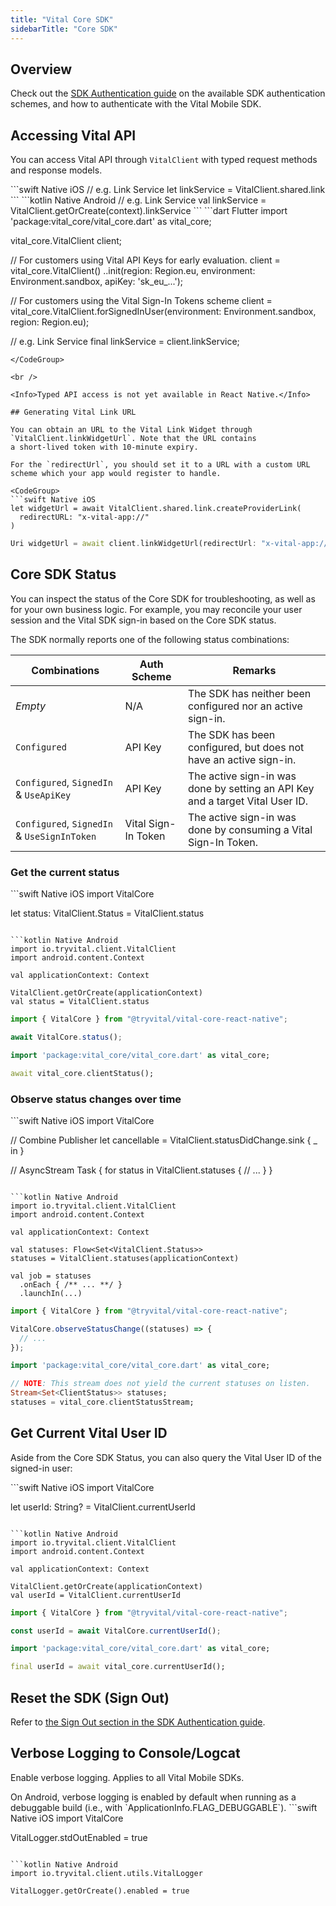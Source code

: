 ```yaml
---
title: "Vital Core SDK"
sidebarTitle: "Core SDK"
---
```


## Overview

Check out the [SDK Authentication guide](https://docs.tryvital.io/wearables/sdks/authentication) on the available SDK authentication
schemes, and how to authenticate with the Vital Mobile SDK.

## Accessing Vital API

You can access Vital API through `VitalClient` with typed request methods and response models.

<CodeGroup>
```swift Native iOS
// e.g. Link Service
let linkService = VitalClient.shared.link
```
```kotlin Native Android
// e.g. Link Service
val linkService = VitalClient.getOrCreate(context).linkService
```
```dart Flutter
import 'package:vital_core/vital_core.dart' as vital_core;

vital_core.VitalClient client;

// For customers using Vital API Keys for early evaluation.
client = vital_core.VitalClient()
  ..init(region: Region.eu, environment: Environment.sandbox, apiKey: 'sk_eu_...');

// For customers using the Vital Sign-In Tokens scheme
client = vital_core.VitalClient.forSignedInUser(environment: Environment.sandbox, region: Region.eu);

// e.g. Link Service
final linkService = client.linkService;
```
</CodeGroup>

<br />

<Info>Typed API access is not yet available in React Native.</Info>

## Generating Vital Link URL

You can obtain an URL to the Vital Link Widget through `VitalClient.linkWidgetUrl`. Note that the URL contains
a short-lived token with 10-minute expiry.

For the `redirectUrl`, you should set it to a URL with a custom URL scheme which your app would register to handle.

<CodeGroup>
```swift Native iOS
let widgetUrl = await VitalClient.shared.link.createProviderLink(
  redirectURL: "x-vital-app://"
)
```
```dart Flutter
Uri widgetUrl = await client.linkWidgetUrl(redirectUrl: "x-vital-app://");
```
</CodeGroup>

## Core SDK Status

You can inspect the status of the Core SDK for troubleshooting, as well as for your own business logic.
For example, you may reconcile your user session and the Vital SDK sign-in based on the Core SDK status.

The SDK normally reports one of the following status combinations:

| Combinations                                | Auth Scheme         | Remarks |
| ----                                        | ----                | ---- |
| _Empty_                                     | N/A                 | The SDK has neither been configured nor an active sign-in. |
| `Configured`                                | API Key             | The SDK has been configured, but does not have an active sign-in. |
| `Configured`, `SignedIn` & `UseApiKey`      | API Key             | The active sign-in was done by setting an API Key and a target Vital User ID. |
| `Configured`, `SignedIn` & `UseSignInToken` | Vital Sign-In Token | The active sign-in was done by consuming a Vital Sign-In Token. |

### Get the current status
<CodeGroup>
  ```swift Native iOS
  import VitalCore

  let status: VitalClient.Status = VitalClient.status
  ```

  ```kotlin Native Android
  import io.tryvital.client.VitalClient
  import android.content.Context

  val applicationContext: Context

  VitalClient.getOrCreate(applicationContext)
  val status = VitalClient.status
  ```

  ```typescript React Native
  import { VitalCore } from "@tryvital/vital-core-react-native";

  await VitalCore.status();
  ```

  ```dart Flutter
  import 'package:vital_core/vital_core.dart' as vital_core;

  await vital_core.clientStatus();
  ```
</CodeGroup>

### Observe status changes over time
<CodeGroup>
  ```swift Native iOS
  import VitalCore

  // Combine Publisher
  let cancellable = VitalClient.statusDidChange.sink { _ in }

  // AsyncStream
  Task {
    for status in VitalClient.statuses {
      // ...
    }
  }
  ```

  ```kotlin Native Android
  import io.tryvital.client.VitalClient
  import android.content.Context

  val applicationContext: Context

  val statuses: Flow<Set<VitalClient.Status>>
  statuses = VitalClient.statuses(applicationContext)

  val job = statuses
    .onEach { /** ... **/ }
    .launchIn(...)
  ```

  ```typescript React Native
  import { VitalCore } from "@tryvital/vital-core-react-native";

  VitalCore.observeStatusChange((statuses) => {
    // ...
  });
  ```

  ```dart Flutter
  import 'package:vital_core/vital_core.dart' as vital_core;

  // NOTE: This stream does not yield the current statuses on listen.
  Stream<Set<ClientStatus>> statuses;
  statuses = vital_core.clientStatusStream;
  ```
</CodeGroup>

## Get Current Vital User ID

Aside from the Core SDK Status, you can also query the Vital User ID of the signed-in user:

<CodeGroup>
  ```swift Native iOS
  import VitalCore

  let userId: String? = VitalClient.currentUserId
  ```

  ```kotlin Native Android
  import io.tryvital.client.VitalClient
  import android.content.Context

  val applicationContext: Context

  VitalClient.getOrCreate(applicationContext)
  val userId = VitalClient.currentUserId
  ```

  ```typescript React Native
  import { VitalCore } from "@tryvital/vital-core-react-native";

  const userId = await VitalCore.currentUserId();
  ```

  ```dart Flutter
  import 'package:vital_core/vital_core.dart' as vital_core;

  final userId = await vital_core.currentUserId();
  ```
</CodeGroup>

## Reset the SDK (Sign Out)

Refer to [the Sign Out section in the SDK Authentication guide](/wearables/sdks/authentication#sign-out).


## Verbose Logging to Console/Logcat

Enable verbose logging. Applies to all Vital Mobile SDKs.

<Note>
On Android, verbose logging is enabled by default when running as a debuggable build
(i.e., with `ApplicationInfo.FLAG_DEBUGGABLE`).
</Note>

<CodeGroup>
  ```swift Native iOS
  import VitalCore

  VitalLogger.stdOutEnabled = true
  ```

  ```kotlin Native Android
  import io.tryvital.client.utils.VitalLogger

  VitalLogger.getOrCreate().enabled = true
  ```
</CodeGroup>
